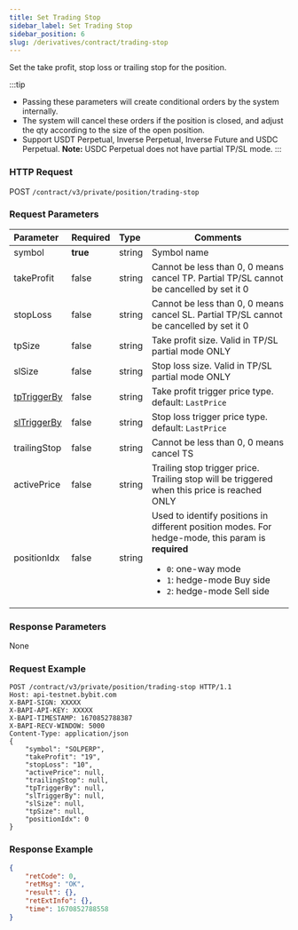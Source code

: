 ```yaml
---
title: Set Trading Stop
sidebar_label: Set Trading Stop
sidebar_position: 6
slug: /derivatives/contract/trading-stop
---
```



Set the take profit, stop loss or trailing stop for the position.

:::tip
* Passing these parameters will create conditional orders by the system internally.
* The system will cancel these orders if the position is closed, and adjust the qty according to the size of the open position.
* Support USDT Perpetual, Inverse Perpetual, Inverse Future and USDC Perpetual. **Note:** USDC Perpetual does not have partial TP/SL mode.
:::

### HTTP Request
POST `/contract/v3/private/position/trading-stop`

### Request Parameters
| Parameter | Required | Type | Comments|
|:----- |:-------|:-----|------ |
|symbol |**true** |string |Symbol name|
|takeProfit |false |string |Cannot be less than 0, 0 means cancel TP. Partial TP/SL cannot be cancelled by set it 0 |
|stopLoss |false |string |Cannot be less than 0, 0 means cancel SL. Partial TP/SL cannot be cancelled by set it 0|
|tpSize |false |string |Take profit size. Valid in TP/SL partial mode ONLY |
|slSize |false |string |Stop loss size. Valid in TP/SL partial mode ONLY|
|[tpTriggerBy](../enum#triggerby) |false |string |Take profit trigger price type. default: `LastPrice` |
|[slTriggerBy](../enum#triggerby) |false |string |Stop loss trigger price type. default: `LastPrice` |
|trailingStop |false |string |Cannot be less than 0, 0 means cancel TS |
|activePrice |false |string |Trailing stop trigger price. Trailing stop will be triggered when this price is reached ONLY |
|positionIdx |false |string |Used to identify positions in different position modes. For hedge-mode, this param is **required**<ul><li>`0`: one-way mode</li><li>`1`: hedge-mode Buy side</li><li>`2`: hedge-mode Sell side</li> </ul>|

### Response Parameters
None

### Request Example

```http
POST /contract/v3/private/position/trading-stop HTTP/1.1
Host: api-testnet.bybit.com
X-BAPI-SIGN: XXXXX
X-BAPI-API-KEY: XXXXX
X-BAPI-TIMESTAMP: 1670852788387
X-BAPI-RECV-WINDOW: 5000
Content-Type: application/json
{
    "symbol": "SOLPERP",
    "takeProfit": "19",
    "stopLoss": "10",
    "activePrice": null,
    "trailingStop": null,
    "tpTriggerBy": null,
    "slTriggerBy": null,
    "slSize": null,
    "tpSize": null,
    "positionIdx": 0
}
```

### Response Example

```json
{
    "retCode": 0,
    "retMsg": "OK",
    "result": {},
    "retExtInfo": {},
    "time": 1670852788558
}
```
